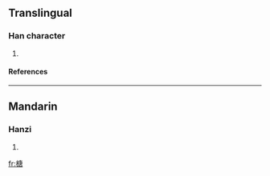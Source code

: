 ==Translingual==
===Han character===
{{Han char|rn=75|rad=木|as=10|sn=14|four=4096<sub>7</sub>|canj=木戈中口 (DILR)}}
# {{defn|Han|sort=木10}}
====References====
{{Han ref|kx=0544.260|dkj=15282|dj=0932.090|hdz=21268.080|uh=69B6|ud=27062|bh=E1FD|bd=57853}}

----
==Mandarin==
===Hanzi===
{{cmn-hanzi|pin=[[táng]] (tang2)|wg=t'ang<sup>2</sup>}}
# {{defn|Mandarin}}

[[fr:榶]]